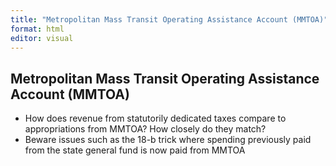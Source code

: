 ```yaml
---
title: "Metropolitan Mass Transit Operating Assistance Account (MMTOA)"
format: html
editor: visual
---
```


## Metropolitan Mass Transit Operating Assistance Account (MMTOA)

-   How does revenue from statutorily dedicated taxes compare to appropriations from MMTOA? How closely do they match?
-   Beware issues such as the 18-b trick where spending previously paid from the state general fund is now paid from MMTOA

